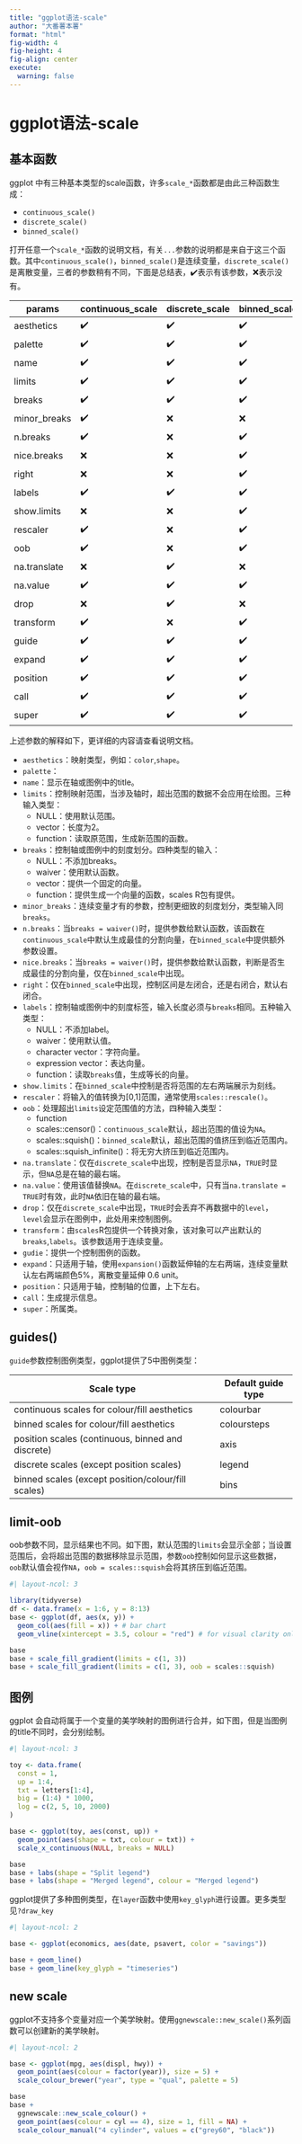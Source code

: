 ```yaml
---
title: "ggplot语法-scale"
author: "大番薯本薯"
format: "html"
fig-width: 4
fig-height: 4
fig-align: center
execute:
  warning: false
---
```


# ggplot语法-scale

## 基本函数

ggplot 中有三种基本类型的scale函数，许多`scale_*`函数都是由此三种函数生成：

-   `continuous_scale()`
-   `discrete_scale()`
-   `binned_scale()`

打开任意一个`scale_*`函数的说明文档，有关`...`参数的说明都是来自于这三个函数。其中`continuous_scale()`，`binned_scale()`是连续变量，`discrete_scale()`是离散变量，三者的参数稍有不同，下面是总结表，✔️表示有该参数，❌表示没有。

| params       | continuous_scale | discrete_scale | binned_scale |
|--------------|------------------|----------------|--------------|
| aesthetics   | ✔️               | ✔️             | ✔️           |
| palette      | ✔️               | ✔️             | ✔️           |
| name         | ✔️               | ✔️             | ✔️           |
| limits       | ✔️               | ✔️             | ✔️           |
| breaks       | ✔️               | ✔️             | ✔️           |
| minor_breaks | ✔️               | ❌             | ❌           |
| n.breaks     | ✔️               | ❌             | ✔️           |
| nice.breaks  | ❌               | ❌             | ✔️           |
| right        | ❌               | ❌             | ✔️           |
| labels       | ✔️               | ✔️             | ✔️           |
| show.limits  | ❌               | ❌             | ✔️           |
| rescaler     | ✔️               | ❌             | ✔️           |
| oob          | ✔️               | ❌             | ✔️           |
| na.translate | ❌               | ✔️             | ❌           |
| na.value     | ✔️               | ✔️             | ✔️           |
| drop         | ❌               | ✔️             | ❌           |
| transform    | ✔️               | ❌             | ✔️           |
| guide        | ✔️               | ✔️             | ✔️           |
| expand       | ✔️               | ✔️             | ✔️           |
| position     | ✔️               | ✔️             | ✔️           |
| call         | ✔️               | ✔️             | ✔️           |
| super        | ✔️               | ✔️             | ✔️           |

上述参数的解释如下，更详细的内容请查看说明文档。

-   `aesthetics`：映射类型，例如：`color`,`shape`。
-   `palette`：
-   `name`：显示在轴或图例中的title。
-   `limits`：控制映射范围，当涉及轴时，超出范围的数据不会应用在绘图。三种输入类型：
    -   NULL：使用默认范围。
    -   vector：长度为2。
    -   function：读取原范围，生成新范围的函数。
-   `breaks`：控制轴或图例中的刻度划分。四种类型的输入：
    -   NULL：不添加breaks。
    -   waiver：使用默认函数。
    -   vector：提供一个固定的向量。
    -   function：提供生成一个向量的函数，scales R包有提供。
-   `minor_breaks`：连续变量才有的参数，控制更细致的刻度划分，类型输入同`breaks`。
-   `n.breaks`：当`breaks = waiver()`时，提供参数给默认函数，该函数在`continuous_scale`中默认生成最佳的分割向量，在`binned_scale`中提供额外参数设置。
-   `nice.breaks`：当`breaks = waiver()`时，提供参数给默认函数，判断是否生成最佳的分割向量，仅在`binned_scale`中出现。
-   `right`：仅在`binned_scale`中出现，控制区间是左闭合，还是右闭合，默认右闭合。
-   `labels`：控制轴或图例中的刻度标签，输入长度必须与`breaks`相同。五种输入类型：
    -   NULL：不添加label。
    -   waiver：使用默认值。
    -   character vector：字符向量。
    -   expression vector：表达向量。
    -   function：读取`breaks`值，生成等长的向量。
-   `show.limits`：在`binned_scale`中控制是否将范围的左右两端展示为刻线。
-   `rescaler`：将输入的值转换为\[0,1\]范围，通常使用`scales::rescale()`。
-   `oob`：处理超出`limits`设定范围值的方法，四种输入类型：
    -   function
    -   scales::censor()：`continuous_scale`默认，超出范围的值设为`NA`。
    -   scales::squish()：`binned_scale`默认，超出范围的值挤压到临近范围内。
    -   scales::squish_infinite()：将无穷大挤压到临近范围内。
-   `na.translate`：仅在`discrete_scale`中出现，控制是否显示`NA`，`TRUE`时显示，但`NA`总是在轴的最右端。
-   `na.value`：使用该值替换`NA`。在`discrete_scale`中，只有当`na.translate = TRUE`时有效，此时`NA`依旧在轴的最右端。
-   `drop`：仅在`discrete_scale`中出现，`TRUE`时会丢弃不再数据中的`level`，`level`会显示在图例中，此处用来控制图例。
-   `transform`：由`scales`R包提供一个转换对象，该对象可以产出默认的`breaks`,`labels`。该参数适用于连续变量。
-   `gudie`：提供一个控制图例的函数。
-   `expand`：只适用于轴，使用`expansion()`函数延伸轴的左右两端，连续变量默认左右两端颜色5%，离散变量延伸 0.6 unit。
-   `position`：只适用于轴，控制轴的位置，上下左右。
-   `call`：生成提示信息。
-   `super`：所属类。

## guides()

`guide`参数控制图例类型，ggplot提供了5中图例类型：

| Scale type                                         | Default guide type |
|----------------------------------------------------|--------------------|
| continuous scales for colour/fill aesthetics       | colourbar          |
| binned scales for colour/fill aesthetics           | coloursteps        |
| position scales (continuous, binned and discrete)  | axis               |
| discrete scales (except position scales)           | legend             |
| binned scales (except position/colour/fill scales) | bins               |

## limit-oob

oob参数不同，显示结果也不同。如下图，默认范围的`limits`会显示全部；当设置范围后，会将超出范围的数据移除显示范围，参数`oob`控制如何显示这些数据，`oob`默认值会视作`NA`，`oob = scales::squish`会将其挤压到临近范围。

```r
#| layout-ncol: 3

library(tidyverse)
df <- data.frame(x = 1:6, y = 8:13)
base <- ggplot(df, aes(x, y)) +
  geom_col(aes(fill = x)) + # bar chart
  geom_vline(xintercept = 3.5, colour = "red") # for visual clarity only

base
base + scale_fill_gradient(limits = c(1, 3))
base + scale_fill_gradient(limits = c(1, 3), oob = scales::squish)
```

## 图例

ggplot 会自动将属于一个变量的美学映射的图例进行合并，如下图，但是当图例的title不同时，会分别绘制。

```r
#| layout-ncol: 3

toy <- data.frame(
  const = 1,
  up = 1:4,
  txt = letters[1:4],
  big = (1:4) * 1000,
  log = c(2, 5, 10, 2000)
)

base <- ggplot(toy, aes(const, up)) +
  geom_point(aes(shape = txt, colour = txt)) +
  scale_x_continuous(NULL, breaks = NULL)

base
base + labs(shape = "Split legend")
base + labs(shape = "Merged legend", colour = "Merged legend")
```

ggplot提供了多种图例类型，在`layer`函数中使用`key_glyph`进行设置。更多类型见`?draw_key`

```r
#| layout-ncol: 2

base <- ggplot(economics, aes(date, psavert, color = "savings"))

base + geom_line()
base + geom_line(key_glyph = "timeseries")
```


## new scale

ggplot不支持多个变量对应一个美学映射。使用`ggnewscale::new_scale()`系列函数可以创建新的美学映射。

```r
#| layout-ncol: 2

base <- ggplot(mpg, aes(displ, hwy)) +
  geom_point(aes(colour = factor(year)), size = 5) +
  scale_colour_brewer("year", type = "qual", palette = 5)

base
base +
  ggnewscale::new_scale_colour() +
  geom_point(aes(colour = cyl == 4), size = 1, fill = NA) +
  scale_colour_manual("4 cylinder", values = c("grey60", "black"))
```
